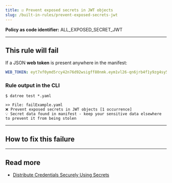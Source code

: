 ```yaml
---
title: ☑️ Prevent exposed secrets in JWT objects
slug: /built-in-rules/prevent-exposed-secrets-jwt
---
```



<CommonOverview />

**Policy as code identifier:** ALL_EXPOSED_SECRET_JWT

---

## This rule will fail

If a JSON **web token** is present anywhere in the manifest:

```yaml
WEB_TOKEN: eyt7xf0ymd5rcy42n76d92wsigff80nmk.eym1vl26-qn6jrb4f1y9zg4sy5dfzka541gfr5/ll_250sg_/ku-ulv59iqkiao-.T6G4yz2ERwX5fd0BuiWAIHgvjVgBqa16B1WeCIxH0UQut1
```

### Rule output in the CLI

```terminal
$ datree test *.yaml

>> File: failExample.yaml
❌ Prevent exposed secrets in JWT objects [1 occurrence]
💡 Secret data found in manifest - keep your sensitive data elsewhere to prevent it from being stolen 
```

---

## How to fix this failure

<CommonHowToFix />

---

## Read more

- [Distribute Credentials Securely Using Secrets](https://kubernetes.io/docs/tasks/inject-data-application/distribute-credentials-secure/)
